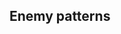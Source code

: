 ==Enemy patterns==
{{Section}}
{{Map/Image|
{{Map/ImageNode|Start|x=105|y=144}}
{{Map/ImageNode|A|x=286|y=100}}
{{Map/ImageNode|B|x=295|y=191}}
{{Map/ImageNode|C|x=414|y=292}}
{{Map/ImageNode|D|x=472|y=100}}
{{Map/ImageNode|E|x=565|y=211}}
}}
<div class="scrollable" style="width:800px;max-height:400px;overflow:auto;">

{{Map/Nodes|name=敵前衛艦隊
|A
|Normal/BaseXP
|{{Formation|Line Ahead}}
|30
|Destroyer Ro-Class
|Destroyer I-Class
|-
|A
|Normal/BaseXP
|{{Formation|Line Ahead}}
|40
|Destroyer Ro-Class
|Destroyer I-Class
|Destroyer I-Class
|-
|A
|Normal/BaseXP
|{{Formation|Line Ahead}}
|45
|Light Cruiser Ho-Class
|Destroyer I-Class
|Destroyer I-Class
|-
|A
|Normal/BaseXP
|{{Formation|Line Ahead}}
|55
|Light Cruiser He-Class
|Destroyer I-Class
|Destroyer I-Class
|-
|A
|Normal/BaseXP
|{{Formation|Line Ahead}}
|65
|Light Cruiser He-Class
|Destroyer Ro-Class
|Destroyer Ro-Class
}}
{{NodeInfo
|B
|Resource
|Ammo
|10~40
}}
{{Map/Nodes|name=敵前衛艦隊
|C
|Normal/BaseXP
|{{Formation|Line Ahead}}
|30
|Destroyer Ro-Class
|Destroyer I-Class
|-
|C
|Normal/BaseXP
|{{Formation|Line Ahead}}
|40
|Destroyer Ro-Class
|Destroyer I-Class
|Destroyer I-Class
|-
|C
|Normal/BaseXP
|{{Formation|Line Ahead}}
|45
|Light Cruiser Ho-Class
|Destroyer I-Class
|Destroyer I-Class
|-
|C
|Normal/BaseXP
|{{Formation|Line Ahead}}
|55
|Light Cruiser He-Class
|Destroyer I-Class
|Destroyer I-Class
|-
|C
|Normal/BaseXP
|{{Formation|Line Ahead}}
|65
|Light Cruiser He-Class
|Destroyer Ro-Class
|Destroyer Ro-Class
}}
{{Map/Nodes|name=敵水雷戦隊
|D
|Normal/BaseXP
|{{Formation|Line Ahead}}
|60
|Light Cruiser Ho-Class
|Destroyer I-Class
|Destroyer I-Class
|Destroyer I-Class
|-
|D
|Normal/BaseXP
|{{Formation|Line Ahead}}
|65
|Light Cruiser Ho-Class
|Destroyer Ro-Class
|Destroyer I-Class
|Destroyer I-Class
|-
|D
|Normal/BaseXP
|{{Formation|Line Ahead}}
|70
|Light Cruiser Ho-Class
|Destroyer Ro-Class
|Destroyer Ro-Class
|Destroyer I-Class
|-
|D
|Normal/BaseXP
|{{Formation|Line Ahead}}
|75
|Light Cruiser Ho-Class
|Destroyer Ro-Class
|Destroyer Ro-Class
|Destroyer Ro-Class
|-
|D
|Normal/BaseXP
|{{Formation|Line Ahead}}
|80
|Light Cruiser He-Class
|Destroyer Ro-Class
|Destroyer Ro-Class
|Destroyer Ro-Class
|-
|D
|Normal/BaseXP
|{{Formation|Line Ahead}}
|85
|Light Cruiser He-Class
|Destroyer Ha-Class
|Destroyer Ro-Class
|Destroyer Ro-Class
}}
{{Map/Nodes|name=敵主力艦隊
|E
|Boss/BaseXP
|{{Formation|Line Ahead}}
|60
|Light Cruiser Ho-Class
|Destroyer I-Class
|Destroyer I-Class
|Destroyer I-Class
|Destroyer I-Class
|-
|E
|Boss/BaseXP
|{{Formation|Line Ahead}}
|70
|Light Cruiser He-Class
|Destroyer I-Class
|Destroyer I-Class
|Destroyer I-Class
|Destroyer I-Class
|-
|E
|Boss/BaseXP
|{{Formation|Line Ahead}}
|100
|Light Cruiser He-Class
|Light Cruiser Ho-Class
|Destroyer I-Class
|Destroyer I-Class
|Destroyer I-Class
|-
|E
|Boss/BaseXP
|{{Formation|Line Ahead}}
|110
|Light Cruiser He-Class
|Light Cruiser Ho-Class
|Torpedo Cruiser Chi-Class
|Destroyer I-Class
|Destroyer I-Class
|-
|E
|Boss/BaseXP
|{{Formation|Line Ahead}}
|120
|Light Cruiser He-Class
|Torpedo Cruiser Chi-Class
|Torpedo Cruiser Chi-Class
|Destroyer Ha-Class
|Destroyer Ha-Class
}}
</div> <!-- overflow -->
{{SectionEnd}}
